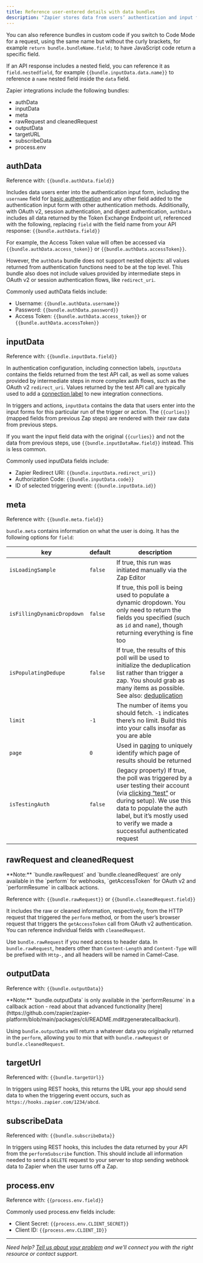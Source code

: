 ```yaml
---
title: Reference user-entered details with data bundles
description: "Zapier stores data from users’ authentication and input forms for API calls in the `bundle` object. You can reference that data in your integration using `{{bundle.bundleName.field}}` text in API requests and connection labels, replacing `bundleName` with the bundle name and `field` with the input field key or API response field key you need."
---
```

 You can also reference bundles in custom code if you switch to Code Mode for a request, using the same name but without the curly brackets, for example `return bundle.bundleName.field;` to have JavaScript code return a specific field.

If an API response includes a nested field, you can reference it as `field.nestedfield`, for example `{{bundle.inputData.data.name}}` to reference a `name` nested field inside the `data` field.

Zapier integrations include the following bundles:

*   authData
*   inputData
*   meta
*   rawRequest and cleanedRequest
*   outputData
*   targetURL
*   subscribeData
*   process.env

## authData

Reference with: `{{bundle.authData.field}}`

Includes data users enter into the authentication input form, including the `username` field for [basic authentication](/platform/build/basicauth) and any other field added to the authentication input form with other authentication methods. Additionally, with OAuth v2, session authentication, and digest authentication, `authData` includes all data returned by the Token Exchange Endpoint url, referenced with the following, replacing `field` with the field name from your API response: `{{bundle.authData.field}}`

For example, the Access Token value will often be accessed via `{{bundle.authData.access_token}}` or `{{bundle.authData.accessToken}}`.

However, the `authData` bundle does not support nested objects: all values returned from authentication functions need to be at the top level. This bundle also does not include values provided by intermediate steps in OAuth v2 or session authentication flows, like `redirect_uri`.

Commonly used authData fields include:

*   Username: `{{bundle.authData.username}}`
*   Password: `{{bundle.authData.password}}`
*   Access Token: `{{bundle.authData.access_token}}` or `{{bundle.authData.accessToken}}`

## inputData

Reference with: `{{bundle.inputData.field}}`

In authentication configuration, including connection labels, `inputData` contains the fields returned from the test API call, as well as some values provided by intermediate steps in more complex auth flows, such as the OAuth v2 `redirect_uri`. Values returned by the test API call are typically used to add a [connection label](./auth#label) to new integration connections.

In triggers and actions, `inputData` contains the data that users enter into the input forms for this particular run of the trigger or action. The `{{curlies}}` (mapped fields from previous Zap steps) are rendered with their raw data from previous steps.

If you want the input field data with the original `{{curlies}}` and not the data from previous steps, use `{{bundle.inputDataRaw.field}}` instead. This is less common.

Commonly used inputData fields include:

*   Zapier Redirect URI: `{{bundle.inputData.redirect_uri}}`
*   Authorization Code: `{{bundle.inputData.code}}`
*   ID of selected triggering event: `{{bundle.inputData.id}}`

## meta

Reference with: `{{bundle.meta.field}}`

`bundle.meta` contains information on what the user is doing. It has the following options for `field`:

| key | default | description |
| --- | --- | --- |
| `isLoadingSample` | `false` | If true, this run was initiated manually via the Zap Editor |
| `isFillingDynamicDropdown` | `false` | If true, this poll is being used to populate a dynamic dropdown. You only need to return the fields you specified (such as `id` and `name`), though returning everything is fine too |
| `isPopulatingDedupe` | `false` | If true, the results of this poll will be used to initialize the deduplication list rather than trigger a zap. You should grab as many items as possible. See also: [deduplication](#dedup) |
| `limit` | `-1` | The number of items you should fetch. `-1` indicates there’s no limit. Build this into your calls insofar as you are able |
| `page` | `0` | Used in [paging](#paging) to uniquely identify which page of results should be returned |
| `isTestingAuth` | `false` | (legacy property) If true, the poll was triggered by a user testing their account (via [clicking “test”](https://cdn.zapier.com/storage/photos/5c94c304ce11b02c073a973466a7b846.png) or during setup). We use this data to populate the auth label, but it’s mostly used to verify we made a successful authenticated request |

## rawRequest and cleanedRequest

<Info>
  **Note:** `bundle.rawRequest` and `bundle.cleanedRequest` are only available in the `perform` for webhooks, `getAccessToken` for OAuth v2 and `performResume` in callback actions.
</Info>

Reference with: `{{bundle.rawRequest}}` or `{{bundle.cleanedRequest.field}}`

It includes the raw or cleaned information, respectively, from the HTTP request that triggered the `perform` method, or from the user’s browser request that triggers the `getAccessToken` call from OAuth v2 authentication. You can reference individual fields with `cleanedRequest`.

Use `bundle.rawRequest` if you need access to header data. In `bundle.rawRequest`, headers other than `Content-Length` and `Content-Type` will be prefixed with `Http-`, and all headers will be named in Camel-Case.

## outputData

Reference with: `{{bundle.outputData}}`

<Info>
  **Note:** `bundle.outputData` is only available in the `performResume` in a callback action - read about that advanced functionality [here](https://github.com/zapier/zapier-platform/blob/main/packages/cli/README.md#zgeneratecallbackurl).
</Info>

Using `bundle.outputData` will return a whatever data you originally returned in the `perform`, allowing you to mix that with `bundle.rawRequest` or `bundle.cleanedRequest`.

## targetUrl

Referenced with: `{{bundle.targetUrl}}`

In triggers using REST hooks, this returns the URL your app should send data to when the triggering event occurs, such as `https://hooks.zapier.com/1234/abcd`.

## subscribeData

Referenced with: `{{bundle.subscribeData}}`

In triggers using REST hooks, this includes the data returned by your API from the `performSubscribe` function. This should include all information needed to send a `DELETE` request to your server to stop sending webhook data to Zapier when the user turns off a Zap.

## process.env

Reference with: `{{process.env.field}}`

Commonly used process.env fields include:

*   Client Secret: `{{process.env.CLIENT_SECRET}}`
*   Client ID: `{{process.env.CLIENT_ID}}`

- - -

_Need help? [Tell us about your problem](https://developer.zapier.com/contact) and we’ll connect you with the right resource or contact support._
